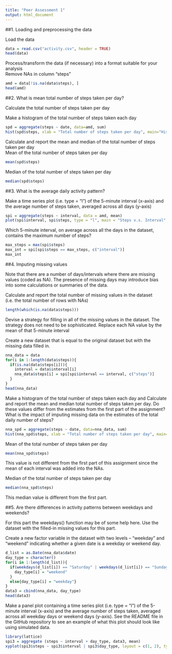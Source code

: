 ```yaml
---
title: "Peer Assessment 1"
output: html_document
---
```


  
  

  
  
  
  
  

##1. Loading and preprocessing the data


Load the data
```r
data = read.csv("activity.csv", header = TRUE)
head(data)
```

Process/transform the data (if necessary) into a format suitable for your analysis  
Remove NAs in column "steps" 
```r
amd = data[!is.na(data$steps), ]
head(amd)
```

##2. What is mean total number of steps taken per day?


Calculate the total number of steps taken per day

Make a histogram of the total number of steps taken each day

```r
spd = aggregate(steps ~ date, data=amd, sum)
hist(spd$steps, xlab = "Total number of steps taken per day", main="Histogram of total number of steps taken per day")
```

Calculate and report the mean and median of the total number of steps taken per day  
Mean of the total number of steps taken per day
```r
mean(spd$steps)
```

Median of the total number of steps taken per day
```r
median(spd$steps)
```

##3. What is the average daily activity pattern?

Make a time series plot (i.e. type = "l") of the 5-minute interval (x-axis) and the average number of steps taken, averaged across all days (y-axis)

```r
spi = aggregate(steps ~ interval, data = amd, mean)
plot(spi$interval, spi$steps, type = "l", main = "Steps v.s. Interval", xlab = "Interval", ylab = "Average number of steps")
```

Which 5-minute interval, on average across all the days in the dataset, contains the maximum number of steps?
```r
max_steps = max(spi$steps)
max_int = spi[spi$steps == max_steps, c("interval")]
max_int
```

##4. Imputing missing values

Note that there are a number of days/intervals where there are missing values (coded as NA). The presence of missing days may introduce bias into some calculations or summaries of the data.

Calculate and report the total number of missing values in the dataset (i.e. the total number of rows with NAs)
```r
length(which(is.na(data$steps)))
```
  
Devise a strategy for filling in all of the missing values in the dataset. The strategy does not need to be sophisticated. 
Replace each NA value by the mean of that 5-minute interval


Create a new dataset that is equal to the original dataset but with the missing data filled in.
```r
nna_data = data
for(i in 1:length(data$steps)){
  if(is.na(data$steps[i])){
    interval = data$interval[i]
    nna_data$steps[i] = spi[spi$interval == interval, c("steps")]
  }
}
head(nna_data)
```


Make a histogram of the total number of steps taken each day and Calculate and report the mean and median total number of steps taken per day. Do these values differ from the estimates from the first part of the assignment? What is the impact of imputing missing data on the estimates of the total daily number of steps?

```r
nna_spd = aggregate(steps ~ date, data=nna_data, sum)
hist(nna_spd$steps, xlab = "Total number of steps taken per day", main="Histogram of total number of steps taken per day")
```

Mean of the total number of steps taken per day
```r
mean(nna_spd$steps)
```
This value is not different from the first part of this assignment since the mean of each interval was added into the NAs.  



Median of the total number of steps taken per day
```r
median(nna_spd$steps)
```
This median value is different from the first part.  



##5. Are there differences in activity patterns between weekdays and weekends?

For this part the weekdays() function may be of some help here. Use the dataset with the filled-in missing values for this part. 

Create a new factor variable in the dataset with two levels – “weekday” and “weekend” indicating whether a given date is a weekday or weekend day.  

```r
d_list = as.Date(nna_data$date)
day_type = character()
for(i in 1:length(d_list)){
  if(weekdays(d_list[i]) == "Saturday" | weekdays(d_list[i]) == "Sunday"){
    day_type[i] = "weekend"
  }
  else{day_type[i] = "weekday"}
}
data3 = cbind(nna_data, day_type)
head(data3)
```


Make a panel plot containing a time series plot (i.e. type = "l") of the 5-minute interval (x-axis) and the average number of steps taken, averaged across all weekday days or weekend days (y-axis). See the README file in the GitHub repository to see an example of what this plot should look like using simulated data.  

```r
library(lattice)
spi3 = aggregate (steps ~ interval + day_type, data3, mean)
xyplot(spi3$steps ~ spi3$interval | spi3$day_type, layout = c(1, 2), type = "l", xlab = "Interval", ylab = "Average number of steps")
```
